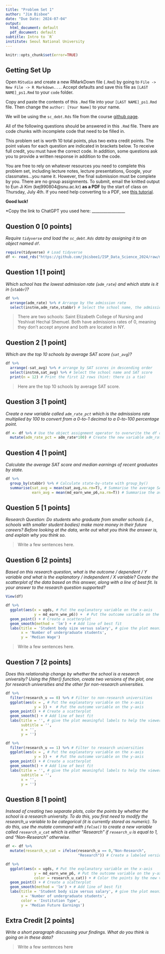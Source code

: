 ```yaml
---
title: "Problem Set 1"
author: "Jim Bisbee"
date: "Due Date: 2024-07-04"
output:
  html_document: default
  pdf_document: default
subtitle: Intro to `R`
institute: Seoul National University
---
```


```r
knitr::opts_chunk$set(error=TRUE)
```


## Getting Set Up

Open `RStudio` and create a new RMarkDown file (`.Rmd`) by going to `File -> New File -> R Markdown...`.
Accept defaults and save this file as `[LAST NAME]_ps1.Rmd` to your `code` folder.

Copy and paste the contents of this `.Rmd` file into your `[LAST NAME]_ps1.Rmd` file. Then change the `author: [Your Name]` to your name.

We will be using the `sc_debt.Rds` file from the course [github page](https://github.com/jbisbee1/ISP_Data_Science_2024/blob/main/data/sc_debt.Rds).

All of the following questions should be answered in this `.Rmd` file. There are code chunks with incomplete code that need to be filled in. 

This problem set is worth 10 total points, plus two extra credit points. The point values for each question are indicated in brackets below. To receive full credit, you must have the correct code. In addition, some questions ask you to provide a written response in addition to the code.

You are free to rely on whatever resources you need to complete this problem set, including lecture notes, lecture presentations, Google, your classmates...you name it. However, the final submission must be complete by you. There are no group assignments. To submit, email the knitted output to Eun Ji Kim (kej990804@snu.ac.kr) **as a PDF** by the start of class on Thursday, July 4th. If you need help converting to a PDF, see [this tutorial](https://github.com/jbisbee1/ISP_Data_Science_2024/blob/main/Psets/ISP_pset_0_HELPER.pdf).

**Good luck!**

*Copy the link to ChatGPT you used here: _________________



## Question 0 [0 points]
*Require `tidyverse` and load the `sc_debt.Rds` data by assigning it to an object named `df`.*
```r
require(tidyverse) # Load tidyverse
df <- read_rds("https://github.com/jbisbee1/ISP_Data_Science_2024/raw/main/data/sc_debt.Rds") # Load the dataset directly from github
```


## Question 1 [1 point]
*Which school has the lowest admission rate (`adm_rate`) and which state is it in (`stabbr`)?*
```r
df %>% 
  arrange(adm_rate) %>% # Arrange by the admission rate
  select(instnm,adm_rate,stabbr) # Select the school name, the admission rate, and the state
```

> There are two schools: Saint Elizabeth College of Nursing and Yeshivat Hechal Shemuel. Both have admissions rates of 0, meaning they don't accept anyone and both are located in NY.

## Question 2 [1 point]
*Which are the top 10 schools by average SAT score (`sat_avg`)?*
```r
df %>%
  arrange(-sat_avg) %>% # arrange by SAT scores in descending order
  select(instnm,sat_avg) %>% # Select the school name and SAT score
  print(n = 12) # Print the first 12 rows (hint: there is a tie)
```

> Here are the top 10 schools by average SAT score.

## Question 3 [1 point]
*Create a new variable called `adm_rate_pct` which is the admissions rate multiplied by 100 to convert from a 0-to-1 decimal to a 0-to-100 percentage point.*

```r
df <- df %>% # Use the object assignment operator to overwrite the df object
  mutate(adm_rate_pct = adm_rate*100) # Create the new variable adm_rate_pct
```


## Question 4 [1 point]
*Calculate the average SAT score and median earnings of recent graduates by state.*
```r
df %>%
  group_by(stabbr) %>% # Calculate state-by-state with group_by()
  summarise(sat_avg = mean(sat_avg,na.rm=T), # Summarise the average SAT
            earn_avg = mean(md_earn_wne_p6,na.rm=T)) # Summarise the average earnings
```


## Question 5 [1 points]
*Research Question: Do students who graduate from smaller schools (i.e., schools with smaller student bodies) make more money in their future careers? Before looking at the data, write out what you think the answer is, and explain why you think so.*

> Write a few sentences here.

## Question 6 [2 points]
*Based on this research question, what is the outcome / dependent / $Y$ variable and what is the explanatory / independent / $X$ variable? Create the scatterplot of the data based on this answer, along with a line of best fit. Is your answer to the research question supported?*
```r
View(df)

df %>%
  ggplot(aes(x = ugds, # Put the explanatory variable on the x-axis
             y = md_earn_wne_p6)) +  # Put the outcome variable on the y-axis
  geom_point() + # Create a scatterplot
  geom_smooth(method = 'lm') + # Add line of best fit
  labs(title = 'Student body size versus salary', # give the plot meaningful labels to help the viewer understand it
       x = 'Number of undergraduate students',
       y = 'Median Wage')
```

> Write a few sentences here.

## Question 7 [2 points]
*Does this relationship change by whether the school is a research university? Using the filter() function, create two versions of the plot, one for research universities and the other for non-research universities.*

```r
df %>%
  filter(research_u == 0) %>% # Filter to non-research universities
  ggplot(aes(x = , # Put the explanatory variable on the x-axis
             y = )) +  # Put the outcome variable on the y-axis
  geom_point() + # Create a scatterplot
  geom_smooth() + # Add line of best fit
  labs(title = '', # give the plot meaningful labels to help the viewer understand it
       subtitle = '', 
       x = '',
       y = '')

df %>%
  filter(research_u == 1) %>% # Filter to research universities
  ggplot(aes(x = , # Put the explanatory variable on the x-axis
             y = )) +  # Put the outcome variable on the y-axis
  geom_point() + # Create a scatterplot
  geom_smooth() + # Add line of best fit
  labs(title = '', # give the plot meaningful labels to help the viewer understand it
       subtitle = '', 
       x = '',
       y = '')
```


## Question 8 [1 point]
*Instead of creating two separate plots, color the points by whether the school is a research university. To do this, you first need to modify the research_u variable to be categorical (it is currently stored as numeric). To do this, use the mutate command with `ifelse()` to create a new variable called `research_u_cat` which is either "Research" if `research_u` is equal to 1, and "Non-Research" otherwise.*
```r
df <- df %>%
  mutate(research_u_cat = ifelse(research_u == 0,"Non-Research",
                                 "Research")) # Create a labeled version of the research_u variable

df %>%
  ggplot(aes(x = ugds, # Put the explanatory variable on the x-axis
             y = md_earn_wne_p6, # Put the outcome variable on the y-axis
             color = research_u_cat)) + # Color the points by the new variable you created above
  geom_point() + # Create a scatterplot
  geom_smooth(method = 'lm') + # Add line of best fit
  labs(title = 'Student body size versus salary', # give the plot meaningful labels to help the viewer understand it
       x = 'Number of undergraduate students',
       color = 'Institution Type',
       y = 'Median Future Earnings')
```

## Extra Credit [2 points]
*Write a short paragraph discussing your findings. What do you think is going on in these data?*

> Write a few sentences here